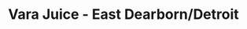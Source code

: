 ---
title: Vara Juice - East Dearborn/Detroit
image: ../images/vara-juice.png
featured: false
tags:
    - juice
    - smoothies
description: 100% naturally sourced juices and smoothies. We only use fresh ingredients without any artificial powders or shortcutes.
link: https://www.varajuice.com
instagram: https://www.instagram.com/varajuice
phone: tel:313-749-7958
apple: https://maps.apple.com/place?place-id=I93E3146F1FE38EA3&address=6531+Greenfield+Rd%2C+Detroit%2C+MI++48228%2C+United+States&coordinate=42.3386732%2C-83.1965393&name=Vara+Juice&_provider=9902
google: https://maps.app.goo.gl/XswzZbppm9q2y33k7
hours:
    sunday: 10am - 10:45pm
    monday: 10am - 10:45pm
    tuesday: 10am - 10:45pm
    wednesday: 10am - 10:45pm
    thursday: 10am - 10:45pm
    friday: 10am - 10:45pm
    saturday: 10am - 10:45pm
---